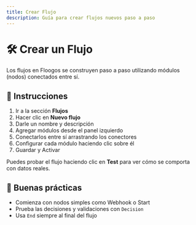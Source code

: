 ```yaml
---
title: Crear Flujo
description: Guía para crear flujos nuevos paso a paso
---
```



# 🛠️ Crear un Flujo

Los flujos en Floogos se construyen paso a paso utilizando módulos (nodos) conectados entre sí.

## 📝 Instrucciones

1. Ir a la sección **Flujos**
2. Hacer clic en **Nuevo flujo**
3. Darle un nombre y descripción
4. Agregar módulos desde el panel izquierdo
5. Conectarlos entre sí arrastrando los conectores
6. Configurar cada módulo haciendo clic sobre él
7. Guardar y Activar

Puedes probar el flujo haciendo clic en **Test** para ver cómo se comporta con datos reales.

## 🔁 Buenas prácticas
- Comienza con nodos simples como Webhook o Start
- Prueba las decisiones y validaciones con `Decision`
- Usa `End` siempre al final del flujo